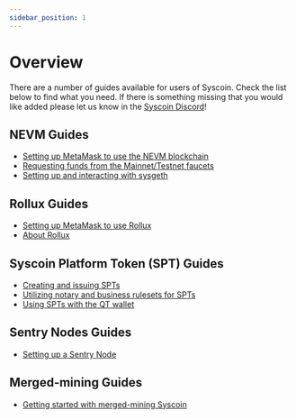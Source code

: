 ```yaml
---
sidebar_position: 1
---
```


# Overview

There are a number of guides available for users of Syscoin. Check the list below to find what you need. If there is something missing that you would like added please let us know in the [Syscoin Discord](https://discord.gg/syscoin)!



## NEVM Guides

- [Setting up MetaMask to use the NEVM blockchain](/docs/guides/nevm/metamask)
- [Requesting funds from the Mainnet/Testnet faucets](/docs/dev-resources/tsys)
- [Setting up and interacting with sysgeth](/docs/guides/nevm/sysgeth)

## Rollux Guides

- [Setting up MetaMask to use Rollux](/docs/guides/rollux/metamask)
- [About Rollux](/docs/tech/rollux)

## Syscoin Platform Token (SPT) Guides

- [Creating and issuing SPTs](/docs/guides/spts/create-issue-tokens)
- [Utilizing notary and business rulesets for SPTs](/docs/guides/spts/notary-business-rulesets)
- [Using SPTs with the QT wallet](/docs/guides/spts/use-tokens)

## Sentry Nodes Guides

- [Setting up a Sentry Node](/docs/guides/sentrynode_setup)

## Merged-mining Guides

- [Getting started with merged-mining Syscoin](/docs/guides/mining_setup)
